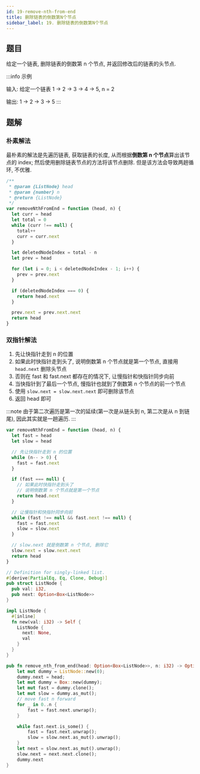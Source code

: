 ```yaml
---
id: 19-remove-nth-from-end
title: 删除链表的倒数第N个节点
sidebar_label: 19. 删除链表的倒数第N个节点
---
```


## 题目

给定一个链表, 删除链表的倒数第 n 个节点, 并返回修改后的链表的头节点.

:::info 示例

输入: 给定一个链表 1 -> 2 -> 3 -> 4 -> 5, n = 2

输出: 1 -> 2 -> 3 -> 5
:::

## 题解


<Tabs>
  <TabItem value="JavaScript" label="JavaScript" default>

### 朴素解法

最朴素的解法是先遍历链表, 获取链表的长度, 从而根据**倒数第 n 个节点**算出该节点的 index; 然后使用删除链表节点的方法将该节点删除. 但是该方法会导致两趟循环, 不优雅.

```ts
/**
 * @param {ListNode} head
 * @param {number} n
 * @return {ListNode}
 */
var removeNthFromEnd = function (head, n) {
  let curr = head
  let total = 0
  while (curr !== null) {
    total++
    curr = curr.next
  }

  let deletedNodeIndex = total - n
  let prev = head

  for (let i = 0; i < deletedNodeIndex - 1; i++) {
    prev = prev.next
  }

  if (deletedNodeIndex === 0) {
    return head.next
  }

  prev.next = prev.next.next
  return head
}
```

### 双指针解法

1. 先让快指针走到 n 的位置
2. 如果此时快指针走到头了, 说明倒数第 n 个节点就是第一个节点, 直接用 `head.next` 删除头节点
3. 否则在 fast 和 fast.next 都存在的情况下, 让慢指针和快指针同步向前
4. 当快指针到了最后一个节点, 慢指针也就到了倒数第 n 个节点的前一个节点
5. 使用 `slow.next = slow.next.next` 即可删除该节点
6. 返回 head 即可

:::note
由于第二次遍历是第一次的延续(第一次是从链头到 n, 第二次是从 n 到链尾), 因此其实就是一趟遍历.
:::

```ts
var removeNthFromEnd = function (head, n) {
  let fast = head
  let slow = head

  // 先让快指针走到 n 的位置
  while (n-- > 0) {
    fast = fast.next
  }

  if (fast === null) {
    // 如果此时快指针走到头了
    // 说明倒数第 n 个节点就是第一个节点
    return head.next
  }

  // 让慢指针和快指针同步向前
  while (fast !== null && fast.next !== null) {
    fast = fast.next
    slow = slow.next
  }

  // slow.next 就是倒数第 n 个节点, 删除它
  slow.next = slow.next.next
  return head
}
```

</TabItem>

<TabItem value="Rust" label="Rust">

```rust
// Definition for singly-linked list.
#[derive(PartialEq, Eq, Clone, Debug)]
pub struct ListNode {
  pub val: i32,
  pub next: Option<Box<ListNode>>
}

impl ListNode {
  #[inline]
  fn new(val: i32) -> Self {
    ListNode {
      next: None,
      val
    }
  }
}

pub fn remove_nth_from_end(head: Option<Box<ListNode>>, n: i32) -> Option<Box<ListNode>> {
    let mut dummy = ListNode::new(0);
    dummy.next = head;
    let mut dummy = Box::new(dummy);
    let mut fast = dummy.clone();
    let mut slow = dummy.as_mut();
    // move fast n forward
    for _ in 0..n {
        fast = fast.next.unwrap();
    }

    while fast.next.is_some() {
        fast = fast.next.unwrap();
        slow = slow.next.as_mut().unwrap();
    }
    let next = slow.next.as_mut().unwrap();
    slow.next = next.next.clone();
    dummy.next
}
```

</TabItem>
</Tabs>
